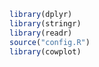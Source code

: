 ```r
library(dplyr)
library(stringr)
library(readr)
source("config.R")
library(cowplot)
```


<!-- # Figures for publication -->

<!-- ## Contamination heatmaps -->

<!-- ```{r} -->
<!-- load('../results/data_processed.RData') -->
<!-- load('../results/models.RData') -->

<!-- contam_count_array = data_corr %>% -->
<!--   filter(p_corr < P_THRES) %>% -->
<!--   group_by(TGROUP, SIGNATURE) %>% -->
<!--   summarise(cnt = n_distinct(GSM)) -->
<!-- data_corr_array = data_corr -->

<!-- load('../results/archs4/archs4_data_processed.RData') -->
<!-- load('../results/archs4/archs4_models.RData') -->

<!-- contam_count_ngs = data_corr %>% -->
<!--   filter(p_corr < P_THRES) %>% -->
<!--   group_by(TGROUP, SIGNATURE) %>% -->
<!--   summarise(cnt = n_distinct(GSM)) -->
<!-- data_corr_ngs = data_corr -->

<!-- ``` -->

<!-- same as in the section before, but all bioqc signatures aggregated by tissue groups. -->
<!-- ```{r} -->
<!-- bioqc_tissue_set = read_csv("../data/bioqc_geo_oracle_dump/BIOQC_TISSUE_SET_DATA_TABLE.csv") %>% -->
<!--   filter(TISSUE_SET == 'bioqc_all') %>% -->
<!--   select(SIG_ID=SIGNATURE, DETECTED_TGROUP=TGROUP) -->
<!-- bioqc_all = selected_signatures %>% -->
<!--   filter(str_detect(SIGNATURE, 'BIOQC')) %>% -->
<!--   pull("SIGNATURE") -->

<!-- contam_count_ngs_tgroup = data_corr_ngs %>% -->
<!--   inner_join(bioqc_signatures, by=c("SIGNATURE"="SIG_NAME")) %>% -->
<!--   rename(SIG_ID=ID) %>% -->
<!--   inner_join(bioqc_tissue_set) %>% -->
<!--   filter(pcorr_adj < P_THRES) %>% -->
<!--   group_by(TGROUP, DETECTED_TGROUP) %>% -->
<!--   summarise(cnt = n_distinct(GSM)) -->

<!-- contam_count_array_tgroup = data_corr_array %>% -->
<!--   inner_join(bioqc_signatures, by=c("SIGNATURE"="SIG_NAME")) %>% -->
<!--   rename(SIG_ID=ID) %>% -->
<!--   inner_join(bioqc_tissue_set) %>% -->
<!--   filter(pcorr_adj < P_THRES) %>% -->
<!--   group_by(TGROUP, DETECTED_TGROUP) %>% -->
<!--   summarise(cnt = n_distinct(GSM)) -->
<!-- ``` -->

<!-- ```{r} -->
<!-- tgroups = bioqc_tissue_set$DETECTED_TGROUP %>% unique() -->
<!-- contam_count_ngs_tgroup %>% -->
<!--   ggplot(aes(x=factor(DETECTED_TGROUP, levels=tgroups), y=TGROUP)) + -->
<!--       geom_tile(aes(fill = cnt > 0)) + -->
<!--       geom_text(aes(label=cnt)) + -->
<!--       theme(axis.text.x = element_text(angle = 90, hjust = 1)) + -->
<!--       scale_x_discrete(drop=FALSE) + -->
<!--       ylab("reference tissue") + -->
<!--       xlab("detected signature") + -->
<!--       background_grid() + -->
<!--       scale_fill_manual(values=c("#ececff")) -->

<!-- tgroups = bioqc_tissue_set$DETECTED_TGROUP %>% unique() -->
<!-- contam_count_array_tgroup %>% -->
<!--   ggplot(aes(x=factor(DETECTED_TGROUP, levels=tgroups), y=TGROUP)) + -->
<!--       geom_tile(aes(fill = cnt > 0)) + -->
<!--       geom_text(aes(label=cnt)) + -->
<!--       theme(axis.text.x = element_text(angle = 90, hjust = 1)) + -->
<!--       scale_x_discrete(drop=FALSE) + -->
<!--       ylab("reference tissue") + -->
<!--       xlab("detected signature") + -->
<!--       background_grid() + -->
<!--       scale_fill_manual(values=c("#ececff")) -->
<!-- ``` -->



